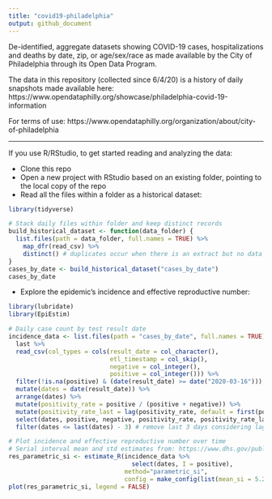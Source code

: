 ```yaml
---
title: "covid19-philadelphia"
output: github_document
---
```

De-identified, aggregate datasets showing COVID-19 cases, hospitalizations and deaths by date, zip, or age/sex/race as made available by the City of Philadelphia through its Open Data Program.

The data in this repository (collected since 6/4/20) is a history of daily snapshots made available here: https://www.opendataphilly.org/showcase/philadelphia-covid-19-information

For terms of use: https://www.opendataphilly.org/organization/about/city-of-philadelphia

---------
If you use R/RStudio, to get started reading and analyzing the data:

* Clone this repo
* Open a new project with RStudio based on an existing folder, pointing to the local copy of the repo
* Read all the files within a folder as a historical dataset:
```r
library(tidyverse)

# Stack daily files within folder and keep distinct records
build_historical_dataset <- function(data_folder) {
  list.files(path = data_folder, full.names = TRUE) %>%
    map_dfr(read_csv) %>%
    distinct() # duplicates occur when there is an extract but no data update
}
cases_by_date <- build_historical_dataset("cases_by_date")
cases_by_date
```

* Explore the epidemic's incidence and effective reproductive number:
```r
library(lubridate)
library(EpiEstim)

# Daily case count by test result date
incidence_data <- list.files(path = "cases_by_date", full.names = TRUE) %>% 
  last %>% 
  read_csv(col_types = cols(result_date = col_character(),
                            etl_timestamp = col_skip(),
                            negative = col_integer(),
                            positive = col_integer())) %>% 
  filter(!is.na(positive) & (date(result_date) >= date("2020-03-16"))) %>%
  mutate(dates = date(result_date)) %>%
  arrange(dates) %>%
  mutate(positivity_rate = positive / (positive + negative)) %>%
  mutate(positivity_rate_last = lag(positivity_rate, default = first(positivity_rate))) %>%
  select(dates, positive, negative, positivity_rate, positivity_rate_last) %>%
  filter(dates <= last(dates) - 3) # remove last 3 days considering lag in test results

# Plot incidence and effective reproductive number over time
# Serial interval mean and std estimates from: https://www.dhs.gov/publication/st-master-question-list-covid-19
res_parametric_si <- estimate_R(incidence_data %>% 
                                  select(dates, I = positive),
                                method="parametric_si",
                                config = make_config(list(mean_si = 5.29, std_si = 5.32)))
plot(res_parametric_si, legend = FALSE)
```
